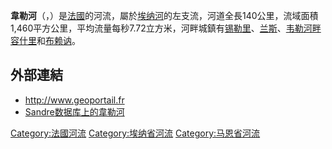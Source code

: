 {{About|[[法国|法国]]名为Vesle河流|其他名为“韦勒河”的河流|韦勒河 (消歧义)}}
{{noteTA
|G1=法国地名
|G2=单位
}}
{{Infobox river
  | name              = 韦勒河
  | native_name       = Vesle
  | image             = FR-51-Vesle.JPG
  | image_caption     = 流经[[米宗|米宗]]的韦勒河
  | map               = Vesle.png
  | source1_location  = 
  | mouth_location    = [[埃纳河|埃纳河]]
  | mouth_coordinates = {{coord|49|23|34|N|3|28|7|E|name=Aisne-Vesle|display=inline,title}}
  | progression       = {{RAisne}}
  | subdivision_type1 = [[世界政區索引|国家]]
  | subdivision_name1 = {{FR}}
  | length            = {{convert|139|km|mi|abbr=on}} 
  | source1_elevation = {{convert|187|m|ft|abbr=on}}
  | discharge1_avg    = {{convert|7.72|m3/s|cuft/s|abbr=on}}
  | basin_size        = {{convert|1,460|km2|sqmi|abbr=on}}
}}
'''韋勒河'''（{{lang-fr|Vesle}}，{{IPA-fr|vɛl}}）是[[法國|法國]]的河流，屬於[[埃纳河|埃纳河]]的左支流，河道全長140公里，流域面積1,460平方公里，平均流量每秒7.72立方米，河畔城鎮有[[锡勒里|锡勒里]]、[[兰斯|兰斯]]、[[韦勒河畔容什里|韦勒河畔容什里]]和[[布赖讷|布赖讷]]。

==外部連結==
*http://www.geoportail.fr
*[http://sandre.eaufrance.fr/app/chainage/courdo/htm/H15-0400.php?cg=H15-0400 [[Sandre|Sandre]]数据库上的韋勒河]

{{Authority control}}
{{France-geo-stub}}
[[Category:法國河流|Category:法國河流]]
[[Category:埃纳省河流|Category:埃纳省河流]]
[[Category:马恩省河流|Category:马恩省河流]]